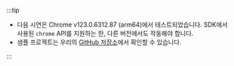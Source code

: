 :::tip

- 다음 시연은 Chrome v123.0.6312.87 (arm64)에서 테스트되었습니다. SDK에서 사용된 `chrome` API를 지원하는 한, 다른 버전에서도 작동해야 합니다.
- 샘플 프로젝트는 우리의 [GitHub 저장소](https://github.com/logto-io/js/tree/HEAD/packages/chrome-extension-sample)에서 확인할 수 있습니다.

:::

